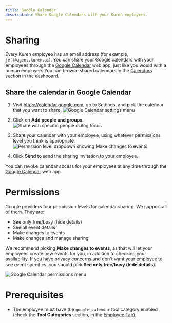 ```yaml
---
title: Google Calendar
description: Share Google Calendars with your Kuren employees.
---
```


# Sharing

Every Kuren employee has an email address (for example, `jeff@agent.kuren.ai`). You can share your Google calendars with your employees through the [Google Calendar](https://calendar.google.com) web app, just like you would with a human employee. You can browse shared calendars in the [Calendars](https://app.kuren.ai/calendar) section in the dashboard.

## Share the calendar in Google Calendar

1. Visit https://calendar.google.com, go to Settings, and pick the calendar that you want to share.
   ![Google Calendar settings menu](assets/calendars/google_calendars/top_level.png)

2. Click on **Add people and groups**.
   ![Share with specific people dialog focus](assets/calendars/google_calendars/mid_level.png)
   
3. Share your calendar with your employee, using whatever permissions level you think is appropriate.
   ![Permission level dropdown showing Make changes to events](assets/calendars/google_calendars/end_level.png)

4. Click **Send** to send the sharing invitation to your employee.

You can revoke calendar access for your employees at any time through the [Google Calendar](https://calendar.google.com) web app.

# Permissions

Google providers four permission levels for calendar sharing. We support all of them. They are:
 - See only free/busy (hide details)
 - See all event details
 - Make changes to events
 - Make changes and manage sharing

We recommend picking **Make changes to events**, as that will let your employees create new events for you, in addition to checking your availability. If you have privacy concerns and don't want your employee to see event specifics, you should pick **See only free/busy (hide details)**.

![Google Calendar permissions menu](assets/calendars/google_calendars/permission_levels.png)

# Prerequisites

- The employee must have the `google_calendar` tool category enabled (check the **Tool Categories** section, in the [Employee Tab](https://app.kuren.ai/employees)).
